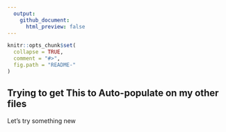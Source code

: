 ```yaml
---
  output:
    github_document:
      html_preview: false
---
```


```r
knitr::opts_chunk$set(
  collapse = TRUE,
  comment = "#>",
  fig.path = "README-"
)
```

## Trying to get This to Auto-populate on my other files

Let's try something new
